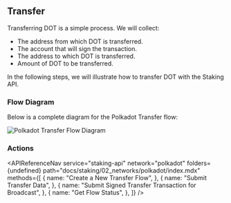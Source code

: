 
## Transfer

Transferring DOT is a simple process. We will collect:

- The address from which DOT is transferred.
- The account that will sign the transaction.
- The address to which DOT is transferred.
- Amount of DOT to be transferred.

In the following steps, we will illustrate how to transfer DOT with the Staking API.

### Flow Diagram

Below is a complete diagram for the Polkadot Transfer flow:

<img src={img1} alt="Polkadot Transfer Flow Diagram" className="inline-image" />

### Actions

<APIReferenceNav
  service="staking-api"
  network="polkadot"
  folders={undefined}
  path="docs/staking/02_networks/polkadot/index.mdx"
  methods={[
    {
      name: "Create a New Transfer Flow",
    },
    {
      name: "Submit Transfer Data",
    },
    {
      name: "Submit Signed Transfer Transaction for Broadcast",
    },
    {
      name: "Get Flow Status",
    },
  ]}
/>
